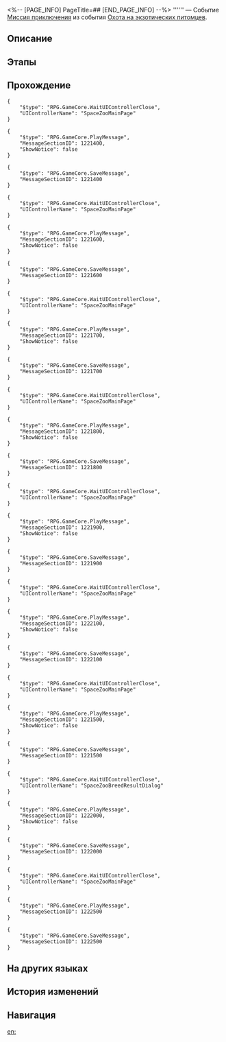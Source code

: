 <%-- [PAGE_INFO]
PageTitle=##
[END_PAGE_INFO] --%>
{{Дополнить|Диалоги.}}
{{Миссия Инфобокс
|id              = 8016204
|Название        = 
|Изображение     = Миссия .png
|Тип             = Миссия приключения
|Событие         = Охота на экзотических питомцев
|Глава           = Охота на экзотических питомцев
|Условия         = Завершена [[Продолжение Освоения]] «[[Гори, гори, моя звезда гениальности]]»
|Персонажи       = Первопроходец
|СтартЛокация    = [[Космическая станция «Герта»]] — [[Изолированная зона]]
|Мир             = Космическая станция «Герта»
|Предыдущая      = 
|Следующая       = 
|Награды         = 
}}
'''''' — Событие [[Миссия приключения]] из события [[Охота на экзотических питомцев]].

==Описание==
{{Описание|<!--официальное описание из Перекрёстка судеб-->}}

==Этапы==


==Прохождение==
{{Дополнить}}
<pre>{
	"$type": "RPG.GameCore.WaitUIControllerClose",
	"UIControllerName": "SpaceZooMainPage"
}</pre>
:{{Black Screen|Кого-то вам напоминает. Вы наскоро причёсываете создание и фотографируете.}}
<pre>{
	"$type": "RPG.GameCore.PlayMessage",
	"MessageSectionID": 1221400,
	"ShowNotice": false
}</pre>
<pre>{
	"$type": "RPG.GameCore.SaveMessage",
	"MessageSectionID": 1221400
}</pre>
<pre>{
	"$type": "RPG.GameCore.WaitUIControllerClose",
	"UIControllerName": "SpaceZooMainPage"
}</pre>
:{{Black Screen|Кого-то вам напоминает. Вы наскоро причёсываете создание и фотографируете.}}
<pre>{
	"$type": "RPG.GameCore.PlayMessage",
	"MessageSectionID": 1221600,
	"ShowNotice": false
}</pre>
<pre>{
	"$type": "RPG.GameCore.SaveMessage",
	"MessageSectionID": 1221600
}</pre>
<pre>{
	"$type": "RPG.GameCore.WaitUIControllerClose",
	"UIControllerName": "SpaceZooMainPage"
}</pre>
:{{Black Screen|Кого-то вам напоминает. Вы наскоро причёсываете создание и фотографируете.}}
<pre>{
	"$type": "RPG.GameCore.PlayMessage",
	"MessageSectionID": 1221700,
	"ShowNotice": false
}</pre>
<pre>{
	"$type": "RPG.GameCore.SaveMessage",
	"MessageSectionID": 1221700
}</pre>
<pre>{
	"$type": "RPG.GameCore.WaitUIControllerClose",
	"UIControllerName": "SpaceZooMainPage"
}</pre>
:{{Black Screen|Кого-то вам напоминает. Вы наскоро причёсываете создание и фотографируете.}}
<pre>{
	"$type": "RPG.GameCore.PlayMessage",
	"MessageSectionID": 1221800,
	"ShowNotice": false
}</pre>
<pre>{
	"$type": "RPG.GameCore.SaveMessage",
	"MessageSectionID": 1221800
}</pre>
<pre>{
	"$type": "RPG.GameCore.WaitUIControllerClose",
	"UIControllerName": "SpaceZooMainPage"
}</pre>
:{{Black Screen|Кого-то вам напоминает. Вы наскоро причёсываете создание и фотографируете.}}
<pre>{
	"$type": "RPG.GameCore.PlayMessage",
	"MessageSectionID": 1221900,
	"ShowNotice": false
}</pre>
<pre>{
	"$type": "RPG.GameCore.SaveMessage",
	"MessageSectionID": 1221900
}</pre>
<pre>{
	"$type": "RPG.GameCore.WaitUIControllerClose",
	"UIControllerName": "SpaceZooMainPage"
}</pre>
:{{Black Screen|Кого-то вам напоминает. Вы наскоро причёсываете создание и фотографируете.}}
<pre>{
	"$type": "RPG.GameCore.PlayMessage",
	"MessageSectionID": 1222100,
	"ShowNotice": false
}</pre>
<pre>{
	"$type": "RPG.GameCore.SaveMessage",
	"MessageSectionID": 1222100
}</pre>
<pre>{
	"$type": "RPG.GameCore.WaitUIControllerClose",
	"UIControllerName": "SpaceZooMainPage"
}</pre>
:{{Black Screen|Кого-то вам напоминает. Вы наскоро причёсываете создание и фотографируете.}}
<pre>{
	"$type": "RPG.GameCore.PlayMessage",
	"MessageSectionID": 1221500,
	"ShowNotice": false
}</pre>
<pre>{
	"$type": "RPG.GameCore.SaveMessage",
	"MessageSectionID": 1221500
}</pre>
<pre>{
	"$type": "RPG.GameCore.WaitUIControllerClose",
	"UIControllerName": "SpaceZooBreedResultDialog"
}</pre>
:{{Black Screen|Кого-то вам напоминает. Вы наскоро причёсываете создание и фотографируете.}}
<pre>{
	"$type": "RPG.GameCore.PlayMessage",
	"MessageSectionID": 1222000,
	"ShowNotice": false
}</pre>
<pre>{
	"$type": "RPG.GameCore.SaveMessage",
	"MessageSectionID": 1222000
}</pre>
<pre>{
	"$type": "RPG.GameCore.WaitUIControllerClose",
	"UIControllerName": "SpaceZooMainPage"
}</pre>
:{{Black Screen|Кого-то вам напоминает. Вы наскоро причёсываете создание и фотографируете.}}
<pre>{
	"$type": "RPG.GameCore.PlayMessage",
	"MessageSectionID": 1222500
}</pre>
<pre>{
	"$type": "RPG.GameCore.SaveMessage",
	"MessageSectionID": 1222500
}</pre>
{{Диалог Конец}}

==На других языках==
{{На других языках
|en   = 
|zhs  = 
|zht  = 
|ja   = 
|ko   = 
|es   = 
|fr   = 
|ru   = 
|th   = 
|vi   = 
|de   = 
|id   = 
|pt   = 
}}

==История изменений==
{{История изменений|3.5}}

==Навигация==
{{Миссия приключения Навбокс|Глава }}

[[en:]]
